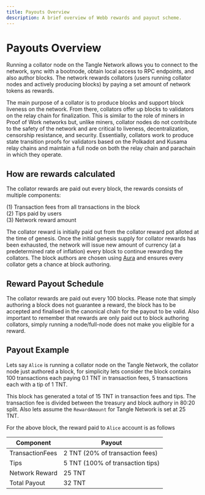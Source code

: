 ```yaml
---
title: Payouts Overview
description: A brief overview of Webb rewards and payout scheme.
---
```


# Payouts Overview

Running a collator node on the Tangle Network allows you to connect to the network, sync with a bootnode, obtain local access to RPC endpoints, and also
author blocks. The network rewards collators (users running collator nodes and actively producing blocks) by paying a set amount of network
tokens as rewards.

The main purpose of a collator is to produce blocks and support block liveness on the network. From there, collators offer up blocks to validators on the
relay chain for finalization. This is similar to the role of miners in Proof of Work networks but, unlike miners, collator nodes do not contribute to the safety of the network
and are critical to liveness, decentralization, censorship resistance, and security. Essentially, collators work to produce state transition proofs for validators based on the Polkadot and Kusama relay chains and maintain a full node on both the relay chain and parachain in which they operate.

## How are rewards calculated

The collator rewards are paid out every block, the rewards consists of multiple components:

(1) Transaction fees from all transactions in the block <br/>
(2) Tips paid by users <br/>
(3) Network reward amount

The collator reward is initially paid out from the collator reward pot alloted at the time of genesis. Once the initial genesis supply for collator
rewards has been exhausted, the network will issue new amount of currency (at a predetermined rate of inflation) every block to continue
rewarding the collators. The block authors are chosen using [Aura](https://paritytech.github.io/substrate/master/sc_consensus_aura/index.html)
and ensures every collator gets a chance at block authoring.

## Reward Payout Schedule

The collator rewards are paid out every 100 blocks. Please note that simply authoring a block
does not guarantee a reward, the block has to be accepted and finalised in the canonical chain for the payout to be valid. Also
important to remember that rewards are only paid out to block authoring collators, simply running a node/full-node does not
make you eligible for a reward.

## Payout Example

Lets say `Alice` is running a collator node on the Tangle Network, the collator node just authored a block, for simplicity lets consider the block
contains 100 transactions each paying 0.1 TNT in transaction fees, 5 transactions each with a tip of 1 TNT.

This block has generated a total of 15 TNT in transaction fees and tips. The transaction fee is divided between the treasury and
block authory in 80:20 split. Also lets assume the `RewardAmount` for Tangle Network is set at 25 TNT.

For the above block, the reward paid to `Alice` account is as follows

| Component       | Payout                           |
| --------------- | -------------------------------- |
| TransactionFees | 2 TNT (20% of transaction fees)  |
| Tips            | 5 TNT (100% of transaction tips) |
| Network Reward  | 25 TNT                           |
| Total Payout    | 32 TNT                           |
